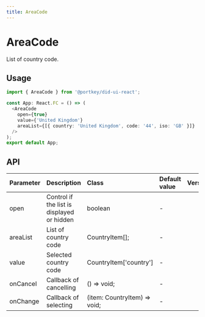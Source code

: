 ```yaml
---
title: AreaCode
---
```


# AreaCode

List of country code.

## Usage

```typescript
import { AreaCode } from '@portkey/did-ui-react';

const App: React.FC = () => (
  <AreaCode
    open={true}
    value={'United Kingdom'}
    areaList={[{ country: 'United Kingdom', code: '44', iso: 'GB' }]} 
  />
);
export default App;
```

## API

| Parameter   | Description                                | Class                        | Default value | Version |
| :---------- | :----------------------------------------- | :--------------------------- | :------------ | :------ |
| open        | Control if the list is displayed or hidden | boolean                      | -             |         |
| areaList    | List of country code                       | CountryItem[];               | -             |         |
| value       | Selected country code                      | CountryItem['country']       | -             |         |
| onCancel    | Callback of cancelling                     | () => void;                  | -             |         |
| onChange    | Callback of selecting                      | (item: CountryItem) => void; | -             |         |
